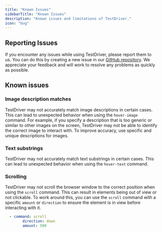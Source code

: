 ```yaml
---
title: "Known Issues"
sidebarTitle: "Known Issues"
description: "Known issues and limitations of TestDriver."
icon: "bug"
---
```


## Reporting Issues
If you encounter any issues while using TestDriver, please report them to us. You can do this by creating a new issue in our [GitHub repository](https://github.com/testdriverai/testdriverai/issues/new). We appreciate your feedback and will work to resolve any problems as quickly as possible.


## Known issues

### Image description matches
TestDriver may not accurately match image descriptions in certain cases. This can lead to unexpected behavior when using the `hover-image` command. For example, if you specify a description that is too generic or similar to other images on the screen, TestDriver may not be able to identify the correct image to interact with. To improve accuracy, use specific and unique descriptions for images.

### Text substrings
TestDriver may not accurately match text substrings in certain cases. This can lead to unexpected behavior when using the `hover-text` command. 

### Scrolling 
TestDriver may not scroll the browser window to the correct position when using the `scroll` command. This can result in elements being out of view or not clickable. To work around this, you can use the `scroll` command with a specific `amount` or `direction` to ensure the element is in view before interacting with it.



```yaml
  - command: scroll
        direction: down
        amount: 500
```

